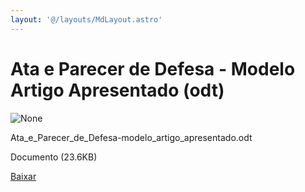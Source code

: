 ```yaml
---
layout: '@/layouts/MdLayout.astro'
---
```






Ata e Parecer de Defesa - Modelo Artigo Apresentado (odt)
=========================================================









<Image src="https://arapiraca.ufal.br/graduacao/ciencia-da-computacao/documentos/tcc/documentos-para-o-orientador/ata_e_parecer_de_defesa-modelo_artigo_apresentado.odt/%2b%2bplone%2b%2bufalprofile/imgs/file-icon.png" alt="None" inferSize />


 Ata\_e\_Parecer\_de\_Defesa-modelo\_artigo\_apresentado.odt  

 Documento 
 (23.6KB)
 

[Baixar](../ata_e_parecer_de_defesa-modelo_artigo_apresenta/%40%40download/file/Ata_e_Parecer_de_Defesa-modelo_artigo_apresen)








